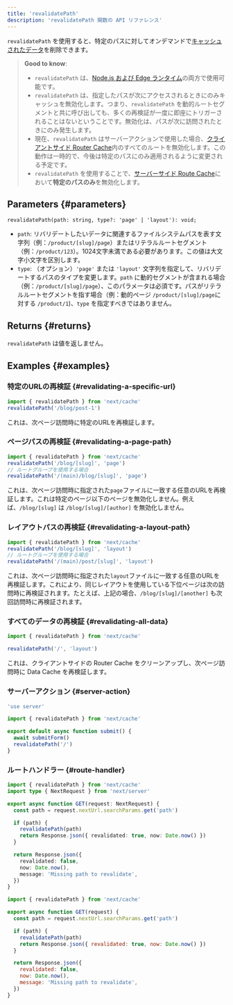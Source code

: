 ```yaml
---
title: 'revalidatePath'
description: 'revalidatePath 関数の API リファレンス'
---
```


`revalidatePath` を使用すると、特定のパスに対してオンデマンドで[キャッシュされたデータ](/docs/app/building-your-application/caching)を削除できます。

> **Good to know**:
>
> - `revalidatePath` は、[Node.js および Edge ランタイム](/docs/app/building-your-application/rendering/edge-and-nodejs-runtimes)の両方で使用可能です。
> - `revalidatePath` は、指定したパスが次にアクセスされるときにのみキャッシュを無効化します。つまり、`revalidatePath` を動的ルートセグメントと共に呼び出しても、多くの再検証が一度に即座にトリガーされることはないということです。無効化は、パスが次に訪問されたときにのみ発生します。
> - 現在、`revalidatePath` はサーバーアクションで使用した場合、[クライアントサイド Router Cache](/docs/app/building-your-application/caching#client-side-router-cache)内のすべてのルートを無効化します。この動作は一時的で、今後は特定のパスにのみ適用されるように変更される予定です。
> - `revalidatePath` を使用することで、[サーバーサイド Route Cache](/docs/app/building-your-application/caching#full-route-cache)において**特定のパスのみ**を無効化します。

## Parameters {#parameters}

```tsx
revalidatePath(path: string, type?: 'page' | 'layout'): void;
```

- `path`: リバリデートしたいデータに関連するファイルシステムパスを表す文字列（例：`/product/[slug]/page`）またはリテラルルートセグメント（例：`/product/123`）。1024文字未満である必要があります。この値は大文字小文字を区別します。
- `type`: （オプション）`'page'` または `'layout'` 文字列を指定して、リバリデートするパスのタイプを変更します。`path` に動的セグメントが含まれる場合（例：`/product/[slug]/page`）、このパラメータは必須です。パスがリテラルルートセグメントを指す場合（例：動的ページ `/product/[slug]/page`に対する `/product/1`)、`type` を指定すべきではありません。

## Returns {#returns}

`revalidatePath` は値を返しません。

## Examples {#examples}

### 特定のURLの再検証 {#revalidating-a-specific-url}

```ts
import { revalidatePath } from 'next/cache'
revalidatePath('/blog/post-1')
```

これは、次ページ訪問時に特定のURLを再検証します。

### ページパスの再検証 {#revalidating-a-page-path}

```ts
import { revalidatePath } from 'next/cache'
revalidatePath('/blog/[slug]', 'page')
// ルートグループを使用する場合
revalidatePath('/(main)/blog/[slug]', 'page')
```

これは、次ページ訪問時に指定された`page`ファイルに一致する任意のURLを再検証します。これは特定のページ以下のページを無効化しません。例えば、`/blog/[slug]` は `/blog/[slug]/[author]` を無効化しません。

### レイアウトパスの再検証 {#revalidating-a-layout-path}

```ts
import { revalidatePath } from 'next/cache'
revalidatePath('/blog/[slug]', 'layout')
// ルートグループを使用する場合
revalidatePath('/(main)/post/[slug]', 'layout')
```

これは、次ページ訪問時に指定された`layout`ファイルに一致する任意のURLを再検証します。これにより、同じレイアウトを使用している下位ページは次の訪問時に再検証されます。たとえば、上記の場合、`/blog/[slug]/[another]` も次回訪問時に再検証されます。

### すべてのデータの再検証 {#revalidating-all-data}

```ts
import { revalidatePath } from 'next/cache'

revalidatePath('/', 'layout')
```

これは、クライアントサイドの Router Cache をクリーンアップし、次ページ訪問時に Data Cache を再検証します。

### サーバーアクション {#server-action}

<Tabs>
<TabItem value="ts" label="TypeScript">

```ts title="app/actions.ts" switcher
'use server'

import { revalidatePath } from 'next/cache'

export default async function submit() {
  await submitForm()
  revalidatePath('/')
}
```

</TabItem>
</Tabs>

### ルートハンドラー {#route-handler}

<Tabs>
<TabItem value="ts" label="TypeScript">

```ts title="app/api/revalidate/route.ts" switcher
import { revalidatePath } from 'next/cache'
import type { NextRequest } from 'next/server'

export async function GET(request: NextRequest) {
  const path = request.nextUrl.searchParams.get('path')

  if (path) {
    revalidatePath(path)
    return Response.json({ revalidated: true, now: Date.now() })
  }

  return Response.json({
    revalidated: false,
    now: Date.now(),
    message: 'Missing path to revalidate',
  })
}
```

</TabItem>
<TabItem value="js" label="JavaScript">

```js title="app/api/revalidate/route.js" switcher
import { revalidatePath } from 'next/cache'

export async function GET(request) {
  const path = request.nextUrl.searchParams.get('path')

  if (path) {
    revalidatePath(path)
    return Response.json({ revalidated: true, now: Date.now() })
  }

  return Response.json({
    revalidated: false,
    now: Date.now(),
    message: 'Missing path to revalidate',
  })
}
```

</TabItem>
</Tabs>
